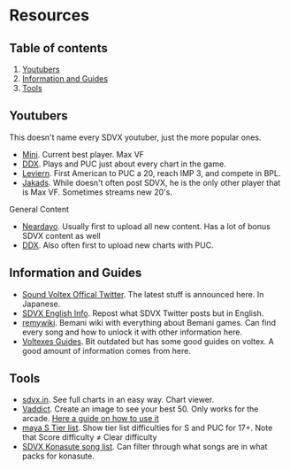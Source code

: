 # Resources
## Table of contents
1. [Youtubers](/resources#youtubers)
2. [Information and Guides](/resources#information-and-guides)
3. [Tools](/resources#tools)

## Youtubers 
This doesn't name every SDVX youtuber, just the more popular ones.

- [Mini](https://www.youtube.com/@minisdvx7740). Current best player. Max VF
- [DDX](https://www.youtube.com/@DDX). Plays and PUC just about every chart in the game.
- [Leviern](https://www.youtube.com/channel/UCJTia5N5iJPEfaEUTcnErxw). First American to PUC a 20, reach IMP 3, and compete in BPL. 
- [Jakads](https://www.youtube.com/@Jakads_realkk). While doesn't often post SDVX, he is the only other player that is Max VF. Sometimes streams new 20's.

General Content
- [Neardayo](https://www.youtube.com/@Neardayo). Usually first to upload all new content. Has a lot of bonus SDVX content as well
- [DDX](https://www.youtube.com/@DDX). Also often first to upload new charts with PUC. 

## Information and Guides
- [Sound Voltex Offical Twitter](https://x.com/SOUNDVOLTEX573). The latest stuff is announced here. In Japanese.
- [SDVX English Info](https://x.com/sdvx_english). Repost what SDVX Twitter posts but in English.
- [remywiki](https://remywiki.com/Main_Page). Bemani wiki with everything about Bemani games. Can find every song and how to unlock it with other information here.
- [Voltexes Guides](https://voltexes.com/). Bit outdated but has some good guides on voltex. A good amount of information comes from here.

## Tools
- [sdvx.in](https://sdvx.in/). See full charts in an easy way. Chart viewer.
- [Vaddict](https://vaddict.b35.jp/). Create an image to see your best 50. Only works for the arcade. [Here a guide on how to use it](https://voltexes.com/how-to-use-vaddict/)
- [maya S Tier list](https://sdvx.maya2silence.com/table). Show tier list difficulties for S and PUC for 17+. Note that Score difficulty ≠ Clear difficulty
- [SDVX Konasute song list](https://www.myshkin.io/sdvx/songlist). Can filter through what songs are in what packs for konasute.


